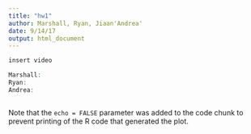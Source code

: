 ---
title: "hw1"
author: Marshall, Ryan, Jiaan'Andrea'
date: 9/14/17
output: html_document
---

```{r Introduction}
insert video
```

```{r Group Members}
Marshall:
Ryan:
Andrea:
```

```{r R Markdown Syntax}

```

Note that the `echo = FALSE` parameter was added to the code chunk to prevent printing of the R code that generated the plot.
